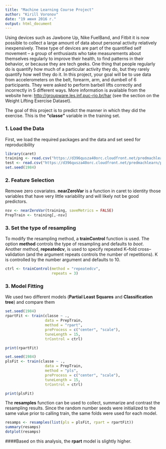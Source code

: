 ```yaml
---
title: "Machine Learning Course Project"
author: "Kirill Voronov"
date: "19 июня 2016 г."
output: html_document
---
```


Using devices such as Jawbone Up, Nike FuelBand, and Fitbit it is now possible to collect a large amount of data about personal activity relatively inexpensively. These type of devices are part of the quantified self movement – a group of enthusiasts who take measurements about themselves regularly to improve their health, to find patterns in their behavior, or because they are tech geeks. One thing that people regularly do is quantify how much of a particular activity they do, but they rarely quantify how well they do it. In this project, your goal will be to use data from accelerometers on the belt, forearm, arm, and dumbell of 6 participants. They were asked to perform barbell lifts correctly and incorrectly in 5 different ways. More information is available from the website here: <http://groupware.les.inf.puc-rio.br/har> (see the section on the Weight Lifting Exercise Dataset).

The goal of this project is to predict the manner in which they did the exercise. This is the **"classe"** variable in the training set. 

### 1. Load the Data

First, we load the required packages and the data and set seed for reproducibility

```r
library(caret)
training <- read.csv("https://d396qusza40orc.cloudfront.net/predmachlearn/pml-training.csv")
test <- read.csv("https://d396qusza40orc.cloudfront.net/predmachlearn/pml-testing.csv")
set.seed(1984)
```

### 2. Feature Selection

Remowe zero covariates. **nearZeroVar** is a function in caret to identity those variables that have very little variability and will likely not be good predictors.

```r
nsv <- nearZeroVar(training, saveMetrics = FALSE)
PrepTrain <- training[,-nsv]
```

### 3. Set the type of resampling

To modify the resampling method, a **trainControl** function is used. The option **method** controls the type of resampling and defaults to *boot*. Another method, **repeatedcv**, is used to specify repeated K–fold cross–validation (and the argument repeats controls the number of repetitions). K is controlled by the number argument and defaults to 10.

```r
ctrl <- trainControl(method = "repeatedcv",
                     repeats = 3)
```

### 3. Model Fitting

We used two different models (**Partial Least Squares** and **Classification tree**) and compare them

```r
set.seed(1984)
rpartFit <- train(classe ~ ., 
                  data = PrepTrain,
                  method = "rpart",
                  preProcess = c("center", "scale"),
                  tuneLength = 15,
                  trControl = ctrl)
```

```r
print(rpartFit)
```

```r
set.seed(1984)
plsFit <- train(classe ~ ., 
                  data = PrepTrain,
                  method = "pls",
                  preProcess = c("center", "scale"),
                  tuneLength = 15,
                  trControl = ctrl)
```

```r
print(plsFit)
```

The **resamples** function can be used to collect, summarize and contrast the resampling results. Since the random number seeds were initialized to the same value prior to calling train, the same folds were used for each model.

```r
resamps <- resamples(list(pls = plsFit, rpart = rpartFit))
summary(resamps)
dotplot(resamps)
```


####Based on this analysis, the **rpart** model is slightly higher.
